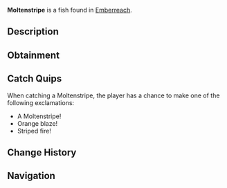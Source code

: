 {{FishInfobox
|image          = Moltenstripe.png
|rarity         = Common
|sea            = Second Sea
|location       = [[Emberreach]]
|sublocation    = 
|sources        = Fishing Rod
|radar_location = 
|prog_speed     = -4
|xp             = 55
|weather        = Clear
|time           = Day
|season         = Winter
|bait           = Squid
|base_weight    = 48
|base_value     = 115
|weight_range   = 30
|base_chance    = 85
|base_resil     = 63
}}
'''Moltenstripe''' is a {{Rarity|Common}} fish found in [[Emberreach]].

== Description ==
{{Description|A fiery-hued fish, marked with streaks of shadow, swift in heated currents.|Bestiary Entry}}

== Obtainment ==
{{Description|It streaks under the clear blaze of day.|Bestiary Hint}}
{{Fish Availability|
Emberreach/Surrounding Ocean
|top_rods      = 
Adventurer's Rod\348002.01\52355.48;
Firefly Rod\298596.61\26511.44;
Lucky Rod\297289.37\57057.75;
Fungal Rod\291321.75\40403.88;
Antler Rod\285716.27\39626.44;
Fischer's Rod\274594.86\153420.89;
Plastic Rod\264920.12\152718.76;
Candy Cane Rod\248245\151105.65;
Nocturnal Rod\95907.34\95244.99;
Fast Rod\271848.79\61045.19;
Free Spirit Rod\280257.65\19349.74;
Trident Rod\229164.56\20655.27;
Blazebringer Rod\222907.31\22052.78;
Astralhook Rod\221323.46\0;
Verdant Shear Rod\212327.65\21392.03;
No-Life Rod\188779.16\17980.49;
Ethereal Prism Rod\184798.55\18454.23;
Seraphic Rod\179022.19\16135.79;
Challenger's Rod\171377.04\16221.48;
Rod Of The Exalted One\171368.11\15609.09;
Rod Of The Forgotten Fang\170809.59\15507.57;
Depthseeker Rod\170467.7\17041.72;
Avalanche Rod\168506.17\16887.69;
Volcanic Rod\167028.35\16239.06;
Rod Of The Depths\166561.71\15492.27;
Zeus Rod\166250.96\16163.48;
Steady Rod\137527.95\13635.1
|recommended   = Free Spirit Rod
}}

== Catch Quips ==
When catching a Moltenstripe, the player has a chance to make one of the following exclamations:
* A Moltenstripe!
* Orange blaze!
* Striped fire!

== Change History ==
{{Change History|{{subst:Current Version}}}}

== Navigation ==
{{Fish Navbox|Emberreach}}